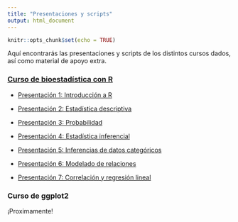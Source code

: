 ```yaml
---
title: "Presentaciones y scripts"
output: html_document
---
```


```r
knitr::opts_chunk$set(echo = TRUE)
```


Aquí encontrarás las presentaciones y scripts de los distintos cursos dados, así como material de apoyo extra.

### [Curso de bioestadística con R](https://imalejandrorg.github.io/Curso_R_basico/Curso_R_basico/docs/index.html)

- [Presentación 1: Introducción a R](https://imalejandrorg.github.io/Curso_R_basico/presentaciones/Clase-01/clase-01.html#1)

- [Presentación 2: Estadística descriptiva](https://imalejandrorg.github.io/Curso_R_basico/presentaciones/Clase-02/clase-02.html#1)

- [Presentación 3: Probabilidad](https://imalejandrorg.github.io/Curso_R_basico/presentaciones/Clase-03/clase-03.html#1)

- [Presentación 4: Estadística inferencial](https://imalejandrorg.github.io/Curso_R_basico/presentaciones/Clase-04/clase-04.html#1)

- [Presentación 5: Inferencias de datos categóricos](https://imalejandrorg.github.io/Curso_R_basico/presentaciones/Clase-05/clase-05.html#1)

- [Presentación 6: Modelado de relaciones](https://imalejandrorg.github.io/Curso_R_basico/presentaciones/Clase-06/clase-06.html#1)

- [Presentación 7: Correlación y regresión lineal](https://imalejandrorg.github.io/Curso_R_basico/presentaciones/Clase-07/clase-07.html#1)

### Curso de ggplot2

¡Proximamente!